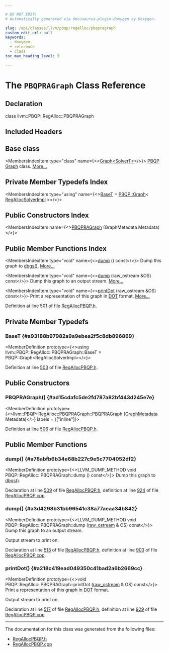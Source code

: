 ```yaml
---

# DO NOT EDIT!
# Automatically generated via docusaurus-plugin-doxygen by Doxygen.

slug: /api/classes/llvm/pbqp/regalloc/pbqpragraph
custom_edit_url: null
keywords:
  - doxygen
  - reference
  - class
toc_max_heading_level: 3

---
```





# The `PBQPRAGraph` Class Reference

<DoxygenPage pluginConfig={pluginConfig}>



## Declaration

<CodeBlock>class llvm::PBQP::RegAlloc::PBQPRAGraph</CodeBlock>

## Included Headers

<IncludesList>
<IncludesListItem
  filePath="llvm/CodeGen/RegAllocPBQP.h"
  permalink="/docs/api/files/include/include/llvm/include/llvm/codegen/regallocpbqp-h"
  isLocal="true" />
</IncludesList>

## Base class

<MembersIndex>

<MembersIndexItem
  type="class"
  name={<><a href="/docs/api/classes/llvm/pbqp/graph">Graph&lt;SolverT&gt;</a></>}>
<a href="/docs/api/namespaces/llvm/pbqp">PBQP</a> <a href="/docs/api/classes/llvm/pbqp/graph">Graph</a> class. <a href="/docs/api/classes/llvm/pbqp/graph/#details">More...</a>
</MembersIndexItem>

</MembersIndex>

## Private Member Typedefs Index

<MembersIndex>

<MembersIndexItem
  type="using"
  name={<><a href="#a93188b97982a9a9ebea2f5c8db896869">BaseT</a> = <a href="/docs/api/classes/llvm/pbqp/graph">PBQP::Graph</a>&lt; <a href="/docs/api/classes/llvm/pbqp/regalloc/regallocsolverimpl">RegAllocSolverImpl</a> &gt;</>}>
</MembersIndexItem>

</MembersIndex>

## Public Constructors Index

<MembersIndex>

<MembersIndexItem
  name={<><a href="#ad15cdafc5de2fd787a82bf443d245e7e">PBQPRAGraph</a> (GraphMetadata Metadata)</>}>
</MembersIndexItem>

</MembersIndex>

## Public Member Functions Index

<MembersIndex>

<MembersIndexItem
  type="void"
  name={<><a href="#a78abfb6b34e68b227c9e5c7704052df2">dump</a> () const</>}>
Dump this graph to <a href="/docs/api/namespaces/llvm/#a7c46c742c31be54870e2038048e6b391">dbgs()</a>. <a href="#a78abfb6b34e68b227c9e5c7704052df2">More...</a>
</MembersIndexItem>

<MembersIndexItem
  type="void"
  name={<><a href="#a3d4298b31bb96541c38a77aeaa34b842">dump</a> (raw&#95;ostream &amp;OS) const</>}>
Dump this graph to an output stream. <a href="#a3d4298b31bb96541c38a77aeaa34b842">More...</a>
</MembersIndexItem>

<MembersIndexItem
  type="void"
  name={<><a href="#a218c419ead049350c41bad2a6b2669cc">printDot</a> (raw&#95;ostream &amp;OS) const</>}>
Print a representation of this graph in <a href="/docs/api/namespaces/llvm/dot">DOT</a> format. <a href="#a218c419ead049350c41bad2a6b2669cc">More...</a>
</MembersIndexItem>

</MembersIndex>


Definition at line 501 of file <a href="/docs/api/files/include/include/llvm/include/llvm/codegen/regallocpbqp-h">RegAllocPBQP.h</a>.

<SectionDefinition>

## Private Member Typedefs

### BaseT {#a93188b97982a9a9ebea2f5c8db896869}

<MemberDefinition
  prototype={<>using llvm::PBQP::RegAlloc::PBQPRAGraph::BaseT =  PBQP::Graph&lt;RegAllocSolverImpl&gt;</>}>

Definition at line <a href="/docs/api/files/include/include/llvm/include/llvm/codegen/regallocpbqp-h/#l00503">503</a> of file <a href="/docs/api/files/include/include/llvm/include/llvm/codegen/regallocpbqp-h">RegAllocPBQP.h</a>.
</MemberDefinition>

</SectionDefinition>

<SectionDefinition>

## Public Constructors

### PBQPRAGraph() {#ad15cdafc5de2fd787a82bf443d245e7e}

<MemberDefinition
  prototype={<>llvm::PBQP::RegAlloc::PBQPRAGraph::PBQPRAGraph (<a href="/docs/api/classes/llvm/pbqp/graph/#a1b4311ed4a57ef1150d10b23d683e439">GraphMetadata</a> Metadata)</>}
  labels = {["inline"]}>

Definition at line <a href="/docs/api/files/include/include/llvm/include/llvm/codegen/regallocpbqp-h/#l00506">506</a> of file <a href="/docs/api/files/include/include/llvm/include/llvm/codegen/regallocpbqp-h">RegAllocPBQP.h</a>.
</MemberDefinition>

</SectionDefinition>

<SectionDefinition>

## Public Member Functions

### dump() {#a78abfb6b34e68b227c9e5c7704052df2}

<MemberDefinition
  prototype={<>LLVM&#95;DUMP&#95;METHOD void PBQP::RegAlloc::PBQPRAGraph::dump () const</>}>
Dump this graph to <a href="/docs/api/namespaces/llvm/#a7c46c742c31be54870e2038048e6b391">dbgs()</a>.

Declaration at line <a href="/docs/api/files/include/include/llvm/include/llvm/codegen/regallocpbqp-h/#l00509">509</a> of file <a href="/docs/api/files/include/include/llvm/include/llvm/codegen/regallocpbqp-h">RegAllocPBQP.h</a>, definition at line <a href="/docs/api/files/lib/lib/codegen/regallocpbqp-cpp/#l00924">924</a> of file <a href="/docs/api/files/lib/lib/codegen/regallocpbqp-cpp">RegAllocPBQP.cpp</a>.
</MemberDefinition>

### dump() {#a3d4298b31bb96541c38a77aeaa34b842}

<MemberDefinition
  prototype={<>LLVM&#95;DUMP&#95;METHOD void PBQP::RegAlloc::PBQPRAGraph::dump (<a href="/docs/api/classes/llvm/raw-ostream">raw&#95;ostream</a> &amp; OS) const</>}>
Dump this graph to an output stream.

<ParametersList title="Parameters">
<ParametersListItem name="OS">Output stream to print on.</ParametersListItem>
</ParametersList>

Declaration at line <a href="/docs/api/files/include/include/llvm/include/llvm/codegen/regallocpbqp-h/#l00513">513</a> of file <a href="/docs/api/files/include/include/llvm/include/llvm/codegen/regallocpbqp-h">RegAllocPBQP.h</a>, definition at line <a href="/docs/api/files/lib/lib/codegen/regallocpbqp-cpp/#l00903">903</a> of file <a href="/docs/api/files/lib/lib/codegen/regallocpbqp-cpp">RegAllocPBQP.cpp</a>.
</MemberDefinition>

### printDot() {#a218c419ead049350c41bad2a6b2669cc}

<MemberDefinition
  prototype={<>void PBQP::RegAlloc::PBQPRAGraph::printDot (<a href="/docs/api/classes/llvm/raw-ostream">raw&#95;ostream</a> &amp; OS) const</>}>
Print a representation of this graph in <a href="/docs/api/namespaces/llvm/dot">DOT</a> format.

<ParametersList title="Parameters">
<ParametersListItem name="OS">Output stream to print on.</ParametersListItem>
</ParametersList>

Declaration at line <a href="/docs/api/files/include/include/llvm/include/llvm/codegen/regallocpbqp-h/#l00517">517</a> of file <a href="/docs/api/files/include/include/llvm/include/llvm/codegen/regallocpbqp-h">RegAllocPBQP.h</a>, definition at line <a href="/docs/api/files/lib/lib/codegen/regallocpbqp-cpp/#l00929">929</a> of file <a href="/docs/api/files/lib/lib/codegen/regallocpbqp-cpp">RegAllocPBQP.cpp</a>.
</MemberDefinition>

</SectionDefinition>

<hr/>

The documentation for this class was generated from the following files:

<ul>
<li><a href="/docs/api/files/include/include/llvm/include/llvm/codegen/regallocpbqp-h">RegAllocPBQP.h</a></li>
<li><a href="/docs/api/files/lib/lib/codegen/regallocpbqp-cpp">RegAllocPBQP.cpp</a></li>
</ul>

</DoxygenPage>
